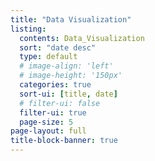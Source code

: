 ```yaml
---
title: "Data Visualization"
listing:
  contents: Data_Visualization
  sort: "date desc"
  type: default
  # image-align: 'left'
  # image-height: '150px'
  categories: true
  sort-ui: [title, date]
  # filter-ui: false
  filter-ui: true
  page-size: 5
page-layout: full
title-block-banner: true
---
```

